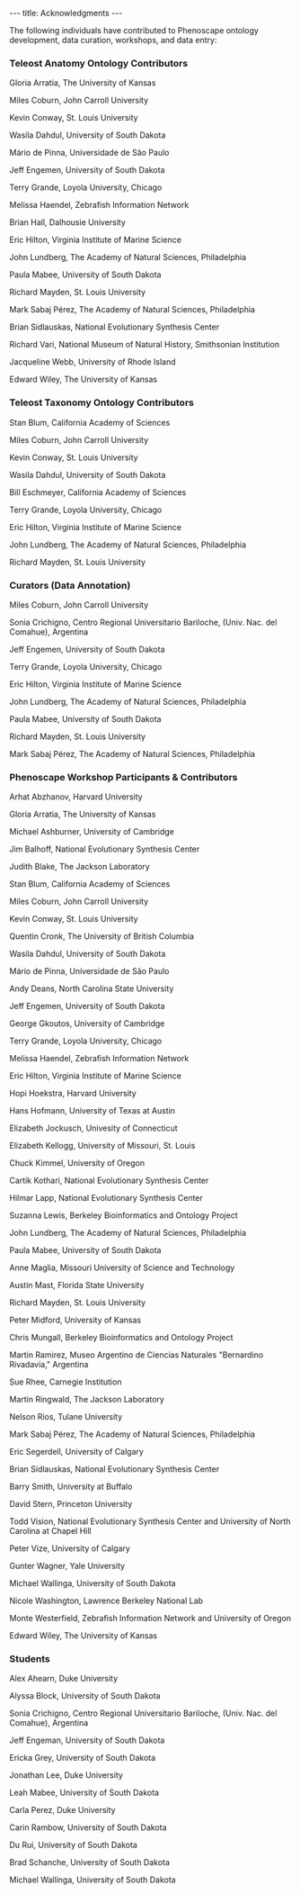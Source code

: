 ---
title: Acknowledgments
---

The following individuals have contributed to Phenoscape ontology development, data curation, workshops, and data entry:

=== Teleost Anatomy Ontology Contributors ===

Gloria	Arratia, The University of Kansas

Miles	Coburn, John Carroll University

Kevin	Conway, St. Louis University

Wasila Dahdul, University of South Dakota

Mário de Pinna, Universidade de São Paulo

Jeff Engemen, University of South Dakota

Terry	Grande, Loyola University, Chicago

Melissa Haendel, Zebrafish Information Network

Brian Hall, Dalhousie University

Eric Hilton, Virginia Institute of Marine Science

John Lundberg, The Academy of Natural Sciences, Philadelphia

Paula 	Mabee, University of South Dakota

Richard Mayden, St. Louis University

Mark Sabaj Pérez, The Academy of Natural Sciences, Philadelphia

Brian Sidlauskas, National Evolutionary Synthesis Center

Richard Vari, National Museum of Natural History, Smithsonian Institution

Jacqueline Webb, University of Rhode Island

Edward Wiley, The University of Kansas


=== Teleost Taxonomy Ontology Contributors	===

Stan Blum, California Academy of Sciences

Miles	Coburn, John Carroll University

Kevin 	Conway, St. Louis University

Wasila 	Dahdul, University of South Dakota

Bill	Eschmeyer,		California Academy of Sciences

Terry	Grande, 		Loyola University, Chicago

Eric	Hilton,		Virginia Institute of Marine Science

John	Lundberg,		The Academy of Natural Sciences, Philadelphia

Richard	Mayden,		St. Louis University


=== Curators (Data Annotation) ===

Miles	Coburn,		John Carroll University

Sonia	Crichigno,		Centro Regional Universitario Bariloche, (Univ. Nac. del Comahue), Argentina

Jeff	Engemen,		University of South Dakota

Terry	Grande,		Loyola University, Chicago

Eric	Hilton,		Virginia Institute of Marine Science

John	Lundberg,		The Academy of Natural Sciences, Philadelphia

Paula 	Mabee,		University of South Dakota

Richard	Mayden,		St. Louis University

Mark	Sabaj Pérez,		The Academy of Natural Sciences, Philadelphia


=== Phenoscape Workshop Participants & Contributors	===

Arhat	Abzhanov,		Harvard University

Gloria	Arratia,		The University of Kansas

Michael	Ashburner,		University of Cambridge

Jim	Balhoff,		National Evolutionary Synthesis Center

Judith	Blake, 		The Jackson Laboratory

Stan	Blum,		California Academy of Sciences

Miles	Coburn,		John Carroll University

Kevin	Conway,		St. Louis University

Quentin	Cronk,		The University of British Columbia

Wasila	Dahdul,		University of South Dakota

Mário	de Pinna,		Universidade de São Paulo

Andy	Deans,		North Carolina State University

Jeff	Engemen,		University of South Dakota

George	Gkoutos,		University of Cambridge

Terry	Grande,		Loyola University, Chicago

Melissa	Haendel,		Zebrafish Information Network

Eric	Hilton,		Virginia Institute of Marine Science

Hopi	Hoekstra,		Harvard University

Hans	Hofmann,		University of Texas at Austin

Elizabeth	Jockusch,		Univesity of Connecticut

Elizabeth	Kellogg,		University of Missouri, St. Louis

Chuck	Kimmel,		University of Oregon

Cartik	Kothari,		National Evolutionary Synthesis Center

Hilmar	Lapp,		National Evolutionary Synthesis Center

Suzanna	Lewis,		Berkeley Bioinformatics and Ontology Project

John	Lundberg,		The Academy of Natural Sciences, Philadelphia

Paula	Mabee,		University of South Dakota

Anne	Maglia,		Missouri University of Science and Technology

Austin	Mast,		Florida State University

Richard	Mayden,		St. Louis University

Peter	Midford,		University of Kansas

Chris	Mungall,		Berkeley Bioinformatics and Ontology Project

Martin	Ramirez,		Museo Argentino de Ciencias Naturales "Bernardino Rivadavia," Argentina

Sue	Rhee,		Carnegie Institution

Martin	Ringwald,		The Jackson Laboratory

Nelson	Rios,		Tulane University

Mark	Sabaj Pérez,		The Academy of Natural Sciences, Philadelphia

Eric	Segerdell,		University of Calgary

Brian	Sidlauskas,		National Evolutionary Synthesis Center

Barry	Smith,		University at Buffalo

David	Stern,		Princeton University

Todd	Vision,		National Evolutionary Synthesis Center and University of North Carolina at Chapel Hill

Peter	Vize,		University of Calgary

Gunter	Wagner,		Yale University

Michael	Wallinga,		University of South Dakota

Nicole	Washington,		Lawrence Berkeley National Lab

Monte	Westerfield,		Zebrafish Information Network and University of Oregon

Edward	Wiley,		The University of Kansas


=== Students ===

Alex	Ahearn,		Duke University

Alyssa	Block,		University of South Dakota

Sonia	Crichigno,		Centro Regional Universitario Bariloche, (Univ. Nac. del Comahue), Argentina

Jeff 	Engeman,		University of South Dakota

Ericka	Grey,		University of South Dakota

Jonathan 	Lee,		Duke University

Leah	Mabee,		University of South Dakota

Carla	Perez,		Duke University

Carin	Rambow,		University of South Dakota

Du	Rui,		University of South Dakota

Brad	Schanche,		University of South Dakota

Michael	Wallinga,		University of South Dakota